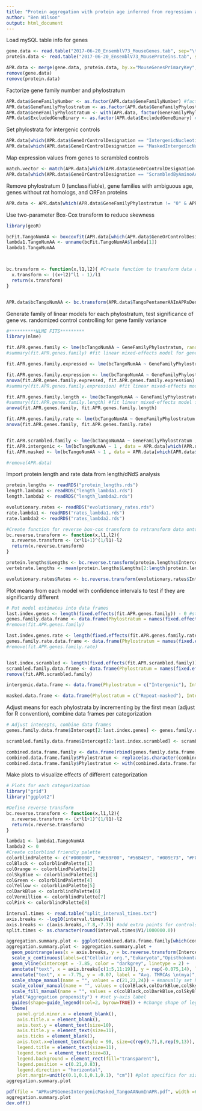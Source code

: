 ```yaml
---
title: "Protein aggregation with protein age inferred from regression analysis "
author: "Ben Wilson"
output: html_document
---
```

  
Load mySQL table info for genes
```r
gene.data <- read.table("2017-06-20_EnsemblV73_MouseGenes.tab", sep="\t",header=T) 
protein.data <- read.table("2017-06-20_EnsemblV73_MouseProteins.tab", sep="\t",header=T)

APR.data <- merge(gene.data, protein.data, by.x="MouseGenesPrimaryKey", by.y="MouseGenesForeignKey")
remove(gene.data)
remove(protein.data)
```

Factorize gene family number and phylostratum
```r
APR.data$GeneFamilyNumber <- as.factor(APR.data$GeneFamilyNumber) #factorize gene family ID to prevent numeric interpretation by R
APR.data$GeneFamilyPhylostratum <- as.factor(APR.data$GeneFamilyPhylostratum) #factorize variable to ensure that it is not interpreted as numeric variable
APR.data$GeneFamilyPhylostratum <- with(APR.data, factor(GeneFamilyPhylostratum, levels = c(sort(unique(APR.data$GeneFamilyPhylostratum)),"Intergenic","Masked"))) # set levels of categorical phylostratum variable
APR.data$ExcludedGeneBinary <- as.factor(APR.data$ExcludedGeneBinary) #factorize binary category for gene families with ambiguous age

```

Set phylostrata for intergenic controls
```r
APR.data[which(APR.data$GeneOrControlDesignation == "IntergenicNucleotideSeqControl"),]$GeneFamilyPhylostratum <- "Intergenic" #Give intergenic sequence a categorical phylostratum for comparison
APR.data[which(APR.data$GeneOrControlDesignation == "MaskedIntergenicNucleotideSeqControl"),]$GeneFamilyPhylostratum <- "Masked" #Give repeat-masked intergenic sequence a categorical phylostratum

```

Map expression values from genes to scrambled controls
```r
match.vector <- match(APR.data[which(APR.data$GeneOrControlDesignation == "ScrambledByAminoAcidControl"),]$EnsemblGeneUID, APR.data[which(APR.data$GeneOrControlDesignation == "CodingGene"),]$EnsemblGeneUID)
APR.data[which(APR.data$GeneOrControlDesignation == "ScrambledByAminoAcidControl"),]$PaxDBExpression <- APR.data[which(APR.data$GeneOrControlDesignation == "CodingGene"),][match.vector,c("PaxDBExpression")]
```

Remove phylostratum 0 (unclassifiable), gene families with ambiguous age, genes without rat homologs, and ORFan proteins
```r
APR.data <- APR.data[which(APR.data$GeneFamilyPhylostratum != "0" & APR.data$GeneFamilyPhylostratum != "20" & APR.data$ExcludedGeneBinary != "1" & !is.na(APR.data$EvolutionaryRateHighestOrthologRate)),] #exclude unclassifiable genes, false-positive rich ORFans
```

Use two-parameter Box-Cox transform to reduce skewness
```r
library(geoR)

bcFit.TangoNumAA <- boxcoxfit(APR.data[which(APR.data$GeneOrControlDesignation == "CodingGene"),]$TangoPentamerAAInAPRsDensity, lambda2 =  NULL) #Fit Box-Cox transform to each aggregation metric
lambda1.TangoNumAA <- unname(bcFit.TangoNumAA$lambda[1])
lambda1.TangoNumAA



bc.transform <- function(x,l1,l2){ #Create function to transform data according to fit parameters
  x.transform <- ((x+l2)^l1 - 1)/l1
  return(x.transform)
}


APR.data$bcTangoNumAA <- bc.transform(APR.data$TangoPentamerAAInAPRsDensity, lambda1.TangoNumAA, 0) 
```

Generate family of linear models for each phylostratum, test significance of gene vs. randomized control controlling for gene family variance
```r

#**********NLME FITS*********
library(nlme)

fit.APR.genes.family <- lme(bcTangoNumAA ~ GeneFamilyPhylostratum, random = ~ 1|GeneFamilyNumber, data = APR.data[which(APR.data$GeneOrControlDesignation == "CodingGene"),], control = list(opt = "optim"), na.action = na.exclude, method = "ML")
#summary(fit.APR.genes.family) #fit linear mixed-effects model for genes with gene family as random error term

fit.APR.genes.family.expressed <- lme(bcTangoNumAA ~ GeneFamilyPhylostratum, random = ~ 1|GeneFamilyNumber, data = APR.data[which(APR.data$GeneOrControlDesignation == "CodingGene" & !is.na(APR.data$PaxDBExpression)),], control = list(opt = "optim"), na.action = na.exclude, method = "ML")

fit.APR.genes.family.expression <- lme(bcTangoNumAA ~ GeneFamilyPhylostratum + PaxDBExpression, random = ~ 1|GeneFamilyNumber, data = APR.data[which(APR.data$GeneOrControlDesignation == "CodingGene"),], control = list(opt = "optim"), na.action = na.exclude, method = "ML")
anova(fit.APR.genes.family.expressed, fit.APR.genes.family.expression)
#summary(fit.APR.genes.family.expression) #fit linear mixed-effects model for genes with gene family as random error term

fit.APR.genes.family.length <- lme(bcTangoNumAA ~ GeneFamilyPhylostratum + ProteinSeqLength, random = ~ 1|GeneFamilyNumber, data = APR.data[which(APR.data$GeneOrControlDesignation == "CodingGene"),], control = list(opt = "optim"), na.action = na.exclude, method = "ML")
#summary(fit.APR.genes.family.length) #fit linear mixed-effects model for genes with gene family as random error term
anova(fit.APR.genes.family, fit.APR.genes.family.length)

fit.APR.genes.family.rate <- lme(bcTangoNumAA ~ GeneFamilyPhylostratum + EvolutionaryRateHighestOrthologRate, random = ~ 1|GeneFamilyNumber, data = APR.data[which(APR.data$GeneOrControlDesignation == "CodingGene"),], control = list(opt = "optim"), na.action = na.exclude, method = "ML")
anova(fit.APR.genes.family, fit.APR.genes.family.rate)


fit.APR.scrambled.family <- lme(bcTangoNumAA ~ GeneFamilyPhylostratum , random = ~ 1|GeneFamilyNumber, data = APR.data[which(APR.data$GeneOrControlDesignation == "ScrambledByAminoAcidControl"),], control = list(opt = "optim"), na.action = na.exclude) #fit scrambled controls with linear mixed-effects model with gene family as random error term
fit.APR.intergenic <- lm(bcTangoNumAA ~ 1 , data = APR.data[which(APR.data$GeneOrControlDesignation == "IntergenicNucleotideSeqControl"),]) #fit standard linear model to intergenic controls
fit.APR.masked <- lm(bcTangoNumAA ~ 1 , data = APR.data[which(APR.data$GeneOrControlDesignation == "MaskedIntergenicNucleotideSeqControl"),]) #...same for repeat-masked controls

#remove(APR.data)
```

Import protein length and rate data from length/dNdS analysis
```r
protein.lengths <- readRDS("protein_lengths.rds")
length.lambda1 <- readRDS("length_lambda1.rds")
length.lambda2 <- readRDS("length_lambda2.rds")

evolutionary.rates <- readRDS("evolutionary_rates.rds")
rate.lambda1 <- readRDS("rates_lambda1.rds")
rate.lambda2 <- readRDS("rates_lambda2.rds")

#Create function for reverse box-cox transform to retransform data onto readable axis (note that this preserves relative comparison of certainty between PS but does not preserve absolute measure of SEM)
bc.reverse.transform <- function(x,l1,l2){
  x.reverse.transform <- (x*l1+1)^(1/l1)-l2
  return(x.reverse.transform)
}

protein.lengths$Lengths <- bc.reverse.transform(protein.lengths$Intercept,length.lambda1,length.lambda2)
vertebrate.lengths <- mean(protein.lengths$Lengths[2:length(protein.lengths$Lengths)])

evolutionary.rates$Rates <- bc.reverse.transform(evolutionary.rates$Intercept, rate.lambda1, rate.lambda2)
```

Plot means from each model with confidence intervals to test if they are significantly different
```r
# Put model estimates into data frames
last.index.genes <- length(fixed.effects(fit.APR.genes.family)) - 0 #store number of PS that have been fit (minus 2 for len and exp fixed effects)
genes.family.data.frame <- data.frame(Phylostratum = names(fixed.effects(fit.APR.genes.family)[1:last.index.genes]), Intercept = unname(fixed.effects(fit.APR.genes.family)[1:last.index.genes]), SE = unname(summary(fit.APR.genes.family)$tTable[,2][1:last.index.genes]), Model = "Genes") #create data frame to store lm results for genes
#remove(fit.APR.genes.family)

last.index.genes.rate <- length(fixed.effects(fit.APR.genes.family.rate)) - 1 #store number of PS that have been fit (minus 2 for len and exp fixed effects)
genes.family.rate.data.frame <- data.frame(Phylostratum = names(fixed.effects(fit.APR.genes.family.rate)[1:last.index.genes]), Intercept = unname(fixed.effects(fit.APR.genes.family.rate)[1:last.index.genes.rate]), SE = unname(summary(fit.APR.genes.family.rate)$tTable[,2][1:last.index.genes.rate]), Model = "Genes rate controlled") #create data frame to store lm results for genes
#remove(fit.APR.genes.family.rate)


last.index.scrambled <- length(fixed.effects(fit.APR.scrambled.family)) - 0 #store number of PS that have been fit for scrambled
scrambled.family.data.frame <- data.frame(Phylostratum = names(fixed.effects(fit.APR.scrambled.family)[1:last.index.scrambled]), Intercept = unname(fixed.effects(fit.APR.scrambled.family)[1:last.index.scrambled]), SE = unname(summary(fit.APR.scrambled.family)$tTable[,2][1:last.index.scrambled]), Model = "Scrambled") #create data frame to store lm results for the scrambled fit
remove(fit.APR.scrambled.family)

intergenic.data.frame <- data.frame(Phylostratum = c("Intergenic"), Intercept = summary(fit.APR.intergenic)$coefficients[1], SE = summary(fit.APR.intergenic)$coefficients[2], Model = "Intergenic") #create data frame to store intergenic fit

masked.data.frame <- data.frame(Phylostratum = c("Repeat-masked"), Intercept = summary(fit.APR.masked)$coefficients[1], SE = summary(fit.APR.masked)$coefficients[2], Model = "Repeat-masked") #create data frame to store repeat-masked intergenic fit


```

Adjust means for each phylostrata by incrementing by the first mean (adjust for R convention), combine data frames per categorization
```r
# Adjust intecepts, combine data frames
genes.family.data.frame$Intercept[2:last.index.genes] <- genes.family.data.frame$Intercept[2:last.index.genes] + genes.family.data.frame$Intercept[1] #increment means by first means to correct for R convention for storing fit results

scrambled.family.data.frame$Intercept[2:last.index.scrambled] <- scrambled.family.data.frame$Intercept[2:last.index.scrambled] + scrambled.family.data.frame$Intercept[1] #...same for scrambled

combined.data.frame.family <- data.frame(rbind(genes.family.data.frame, scrambled.family.data.frame, intergenic.data.frame, masked.data.frame)) #combine result data frames
combined.data.frame.family$Phylostratum <- replace(as.character(combined.data.frame.family$Phylostratum),1:(last.index.genes+last.index.scrambled),c(1:last.index.genes,1:last.index.scrambled)) #change PS names for the scrambled and gene fits to numeric characters
combined.data.frame.family$Phylostratum <- with(combined.data.frame.family, factor(Phylostratum, levels = c(1:max(last.index.genes,last.index.scrambled),"Intergenic","Repeat-masked"))) #change factor levels for PS for combined results data frame

```


Make plots to visualize effects of different categorization
```r
# Plots for each categorization
library("grid")
library("ggplot2")

#Define reverse transform
bc.reverse.transform <- function(x,l1,l2){
  x.reverse.transform <- (x*l1+1)^(1/l1)-l2
  return(x.reverse.transform)
}

lambda1 <- lambda1.TangoNumAA
lambda2 <- 0
#Create colorblind friendly palette
colorblindPalette <- c("#000000", "#E69F00", "#56B4E9", "#009E73", "#F0E442", "#0072B2", "#D55E00", "#CC79A7")
colBlack <- colorblindPalette[1]
colOrange <- colorblindPalette[2]
colSkyBlue <- colorblindPalette[3]
colGreen <- colorblindPalette[4]
colYellow <- colorblindPalette[5]
colDarkBlue <- colorblindPalette[6]
colVermillion <- colorblindPalette[7]
colPink <- colorblindPalette[8]

interval.times <- read.table("split_interval_times.txt")
axis.breaks <- -log10(interval.times$V1)
axis.breaks <- c(axis.breaks,-7.8,-7.75) #add extra points for controls
split.times <- as.character(round(interval.times$V1/1000000.0))

aggregation.summary.plot <- ggplot(combined.data.frame.family[which(combined.data.frame.family$Model != "Scrambled" ),], aes(colour = Model, fill = Model, shape = Model)) #Create ggplot object
aggregation.summary.plot <- aggregation.summary.plot + 
  geom_pointrange(aes(x = axis.breaks, y = bc.reverse.transform(Intercept, lambda1, lambda2), ymin = bc.reverse.transform(Intercept - SE, lambda1, lambda2), ymax = bc.reverse.transform(Intercept + SE, lambda1, lambda2)), size = 0.5, lwd = 1,   show.legend=FALSE) + #add point between error bars
  scale_x_continuous(labels=c("Cellular org.","Eukaryota","Opisthokonta","Holozoa","Metazoa","","","*See figure\n legend","","","Vertebrata","Euteleostomi","Tetrapoda","Amniota","Mammalia","Eutheria","Boreoeutheria","\nEuarchontoglires","Rodentia","Intergenic","Repeat-masked"), breaks = axis.breaks) + #change x-axis names of phylostrata to taxonomic split names
  geom_vline(xintercept = -7.85, color = "darkgrey", linetype = 2) +
  annotate("text", x = axis.breaks[c(1:5,11:19)], y = rep(-0.075,14), label = split.times[c(1:5,11:19)], angle=60, hjust = 0, vjust = 0.5, size =2.25) +
  annotate("text", x = -7.75, y = -0.07, label = "Avg. TMRCAs \n(mya)", size = 2.25 ) +
  scale_shape_manual(name = "", values = c(21,23,24)) + #manually set hollow shapes
  scale_colour_manual(name = "", values = c(colBlack,colDarkBlue,colSkyBlue)) + #manually set line colors
  scale_fill_manual(name = "", values = c(colBlack,colDarkBlue,colSkyBlue)) + #manually set fill colors
  ylab("Aggregation propensity") + #set y-axis label
  guides(shape=guide_legend(ncol=2, byrow=TRUE)) + #change shape of legend to two-column legend
  theme( 
    panel.grid.minor.x = element_blank(),
    axis.title.x = element_blank(), 
    axis.text.y = element_text(size=10),
    axis.title.y = element_text(size=11),
    axis.ticks = element_blank(),
    axis.text.x=element_text(angle = 90, size=c(rep(9,7),8,rep(9,13)), hjust = 1, vjust = 0.5, colour=c(rep("black",7),"lightslategrey",rep("black",11),colDarkBlue,colSkyBlue)),
    legend.title = element_text(size=11),
    legend.text = element_text(size=8),
    legend.background = element_rect(fill="transparent"),
    legend.position = c(0.21,0.83),
    legend.direction = "horizontal",
    plot.margin=unit(c(0.1,0.1,0.1,0.1), "cm")) #plot specifics for sizes, positions, orientations, etc.
aggregation.summary.plot

pdf(file = "APRvsPSGenesIntergenicMasked_TangoAANumInAPR.pdf", width =6.7, height = 3) #output plot to pdf
aggregation.summary.plot
dev.off()

```